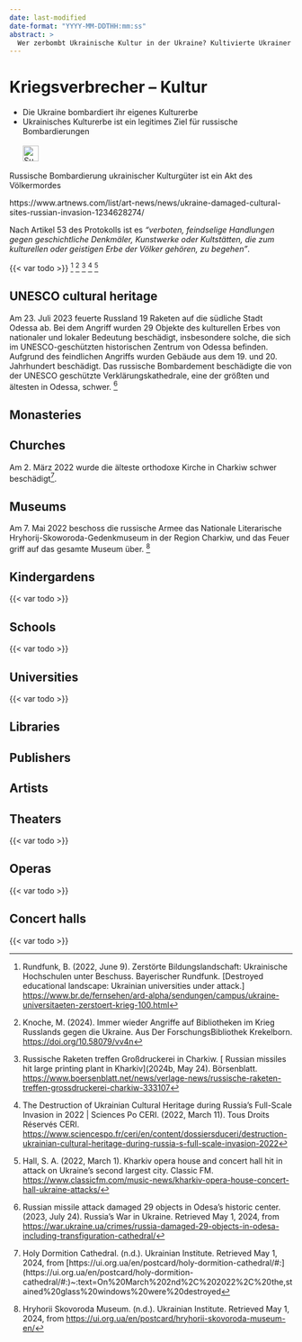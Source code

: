 ```yaml
---
date: last-modified
date-format: "YYYY-MM-DDTHH:mm:ss"
abstract: > 
  Wer zerbombt Ukrainische Kultur in der Ukraine? Kultivierte Ukrainer oder unkultivierte Russen?  Wollen Sie mit Völkermord leben?
---
```


# Kriegsverbrecher – Kultur {#sec-warcrimes-culture}

::: {.callout-caution title="Mythos"}
- Die Ukraine bombardiert ihr eigenes Kulturerbe
- Ukrainisches Kulturerbe ist ein legitimes Ziel für russische Bombardierungen
[<br></br>![Suche nach Stichwort in EUvsDisinfo](../all_common_img/EUvsDisinfo_400x240.jpg){height=2em}](https://euvsdisinfo.eu/disinformation-cases/?text=war%20(crime%7Ccrimes%7Ccriminal%7Ccriminals)%20(school%7Cuniversity%7Cmuseum%7Ckindergarden%7Ctheatre%7Cchurch%7Ccathedral%7Cmonastery%7Cabbey%7Cheritage)&sort=relevance)
:::

::: {.callout-tip title="Wahrheit"}
Russische Bombardierung ukrainischer Kulturgüter ist ein Akt des Völkermordes
:::

https://www.artnews.com/list/art-news/news/ukraine-damaged-cultural-sites-russian-invasion-1234628274/


Nach Artikel 53 des Protokolls ist es *“verboten, feindselige Handlungen gegen geschichtliche Denkmäler, Kunstwerke oder Kultstätten, die zum kulturellen oder geistigen Erbe der Völker gehören, zu begehen”*. 

{{< var todo >}} 
[^warcrimes-culture-4]
[^warcrimes-culture-5]
[^warcrimes-culture-6]
[^warcrimes-culture-7]
[^warcrimes-culture-8]


## UNESCO cultural heritage

Am 23\. Juli 2023 feuerte Russland 19 Raketen auf die südliche Stadt Odessa ab. Bei dem Angriff wurden 29 Objekte des kulturellen Erbes von nationaler und lokaler Bedeutung beschädigt, insbesondere solche, die sich im UNESCO-geschützten historischen Zentrum von Odessa befinden. Aufgrund des feindlichen Angriffs wurden Gebäude aus dem 19\. und 20\. Jahrhundert beschädigt. Das russische Bombardement beschädigte die von der UNESCO geschützte Verklärungskathedrale, eine der größten und ältesten in Odessa, schwer. [^warcrimes-culture-3]

## Monasteries


## Churches

Am 2\. März 2022 wurde die älteste orthodoxe Kirche in Charkiw schwer beschädigt[^warcrimes-culture-1]. 

## Museums

Am 7\. Mai 2022 beschoss die russische Armee das Nationale Literarische Hryhorij-Skoworoda-Gedenkmuseum in der Region Charkiw, und das Feuer griff auf das gesamte Museum über. [^warcrimes-culture-2] 


## Kindergardens

{{< var todo >}}


## Schools

{{< var todo >}}


## Universities

{{< var todo >}}


## Libraries



## Publishers



## Artists



## Theaters


{{< var todo >}}


## Operas

{{< var todo >}}


## Concert halls

{{< var todo >}}



[^warcrimes-culture-1]:  Holy Dormition Cathedral. (n.d.). Ukrainian Institute. Retrieved May 1, 2024, from [https://ui.org.ua/en/postcard/holy-dormition-cathedral/\#:\](https://ui.org.ua/en/postcard/holy-dormition-cathedral/\#:\)~:text=On%20March%202nd%2C%202022%2C%20the,stained%20glass%20windows%20were%20destroyed

[^warcrimes-culture-2]:  Hryhorii Skovoroda Museum. (n.d.). Ukrainian Institute. Retrieved May 1, 2024, from [https://ui.org.ua/en/postcard/hryhorii-skovoroda-museum-en/](https://ui.org.ua/en/postcard/hryhorii-skovoroda-museum-en/)

[^warcrimes-culture-3]:  Russian missile attack damaged 29 objects in Odesa’s historic center. (2023, July 24). Russia’s War in Ukraine. Retrieved May 1, 2024, from [https://war.ukraine.ua/crimes/russia-damaged-29-objects-in-odesa-including-transfiguration-cathedral/](https://war.ukraine.ua/crimes/russia-damaged-29-objects-in-odesa-including-transfiguration-cathedral/)

[^warcrimes-culture-4]:  Rundfunk, B. (2022, June 9). Zerstörte Bildungslandschaft: Ukrainische Hochschulen unter Beschuss. Bayerischer Rundfunk. \[Destroyed educational landscape: Ukrainian universities under attack.\] [https://www.br.de/fernsehen/ard-alpha/sendungen/campus/ukraine-universitaeten-zerstoert-krieg-100.html](https://www.br.de/fernsehen/ard-alpha/sendungen/campus/ukraine-universitaeten-zerstoert-krieg-100.html)

[^warcrimes-culture-5]:  Knoche, M. (2024). Immer wieder Angriffe auf Bibliotheken im Krieg Russlands gegen die Ukraine. Aus Der Forschungs­Bibliothek Krekelborn. [https://doi.org/10.58079/vv4n](https://doi.org/10.58079/vv4n)

[^warcrimes-culture-6]:  Russische Raketen treffen Großdruckerei in Charkiw. \[ Russian missiles hit large printing plant in Kharkiv\](2024b, May 24). Börsenblatt. [https://www.boersenblatt.net/news/verlage-news/russische-raketen-treffen-grossdruckerei-charkiw-333107](https://www.boersenblatt.net/news/verlage-news/russische-raketen-treffen-grossdruckerei-charkiw-333107)

[^warcrimes-culture-7]:  The Destruction of Ukrainian Cultural Heritage during Russia’s Full-Scale Invasion in 2022 | Sciences Po CERI. (2022, March 11). Tous Droits Réservés CERI. [https://www.sciencespo.fr/ceri/en/content/dossiersduceri/destruction-ukrainian-cultural-heritage-during-russia-s-full-scale-invasion-2022](https://www.sciencespo.fr/ceri/en/content/dossiersduceri/destruction-ukrainian-cultural-heritage-during-russia-s-full-scale-invasion-2022)

[^warcrimes-culture-8]:  Hall, S. A. (2022, March 1). Kharkiv opera house and concert hall hit in attack on Ukraine’s second largest city. Classic FM. [https://www.classicfm.com/music-news/kharkiv-opera-house-concert-hall-ukraine-attacks/](https://www.classicfm.com/music-news/kharkiv-opera-house-concert-hall-ukraine-attacks/)


